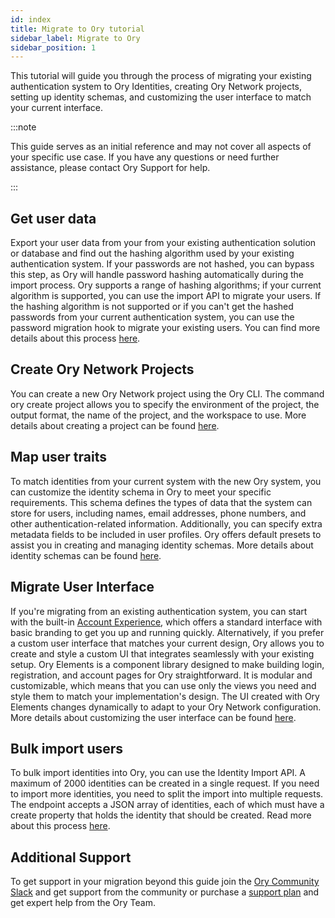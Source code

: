 ```yaml
---
id: index
title: Migrate to Ory tutorial
sidebar_label: Migrate to Ory
sidebar_position: 1
---
```


This tutorial will guide you through the process of migrating your existing authentication system to Ory Identities, creating Ory
Network projects, setting up identity schemas, and customizing the user interface to match your current interface.

:::note

This guide serves as an initial reference and may not cover all aspects of your specific use case. If you have any questions or
need further assistance, please contact Ory Support for help.

:::

## Get user data

Export your user data from your from your existing authentication solution or database and find out the hashing algorithm used by
your existing authentication system. If your passwords are not hashed, you can bypass this step, as Ory will handle password
hashing automatically during the import process. Ory supports a range of hashing algorithms; if your current algorithm is
supported, you can use the import API to migrate your users. If the hashing algorithm is not supported or if you can't get the
hashed passwords from your current authentication system, you can use the password migration hook to migrate your existing users.
You can find more details about this process [here](../kratos/manage-identities/25_import-user-accounts-identities.mdx).

## Create Ory Network Projects

You can create a new Ory Network project using the Ory CLI. The command ory create project allows you to specify the environment
of the project, the output format, the name of the project, and the workspace to use. More details about creating a project can be
found [here](../cli/ory-create-project).

## Map user traits

To match identities from your current system with the new Ory system, you can customize the identity schema in Ory to meet your
specific requirements. This schema defines the types of data that the system can store for users, including names, email
addresses, phone numbers, and other authentication-related information. Additionally, you can specify extra metadata fields to be
included in user profiles. Ory offers default presets to assist you in creating and managing identity schemas. More details about
identity schemas can be found [here](../kratos/manage-identities/identity-schema).

## Migrate User Interface

If you're migrating from an existing authentication system, you can start with the built-in
[Account Experience](../account-experience/index.mdx), which offers a standard interface with basic branding to get you up and
running quickly. Alternatively, if you prefer a custom user interface that matches your current design, Ory allows you to create
and style a custom UI that integrates seamlessly with your existing setup. Ory Elements is a component library designed to make
building login, registration, and account pages for Ory straightforward. It is modular and customizable, which means that you can
use only the views you need and style them to match your implementation's design. The UI created with Ory Elements changes
dynamically to adapt to your Ory Network configuration. More details about customizing the user interface can be found
[here](../kratos/bring-your-own-ui/custom-ui-ory-elements).

## Bulk import users

To bulk import identities into Ory, you can use the Identity Import API. A maximum of 2000 identities can be created in a single
request. If you need to import more identities, you need to split the import into multiple requests. The endpoint accepts a JSON
array of identities, each of which must have a create property that holds the identity that should be created. Read more about
this process [here](../kratos/manage-identities/import-user-accounts-identities#bulk-import-identities-from-other-providers).

## Additional Support

To get support in your migration beyond this guide join the [Ory Community Slack](https://slack.ory.sh/) and get support from the
community or purchase a [support plan](https://ory.sh/pricing) and get expert help from the Ory Team.
